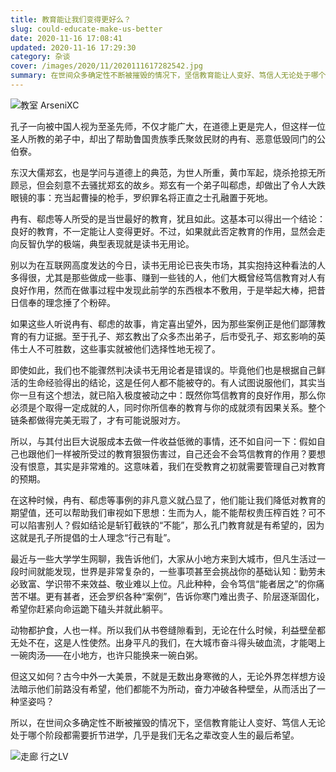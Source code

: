 ```yaml
---
title: 教育能让我们变得更好么？
slug: could-educate-make-us-better
date: 2020-11-16 17:08:41
updated: 2020-11-16 17:29:30
category: 杂谈
cover: /images/2020/11/2020111617282542.jpg
summary: 在世间众多确定性不断被摧毁的情况下，坚信教育能让人变好、笃信人无论处于哪个阶段都需要折节进学，几乎是我们无名之辈改变人生的最后希望。
---
```


![教室 ArseniXC](/images/2020/11/2020111617164786.jpg)

孔子一向被中国人视为至圣先师，不仅才能广大，在道德上更是完人，但这样一位圣人所教的弟子中，却出了帮助鲁国贵族季氏聚敛民财的冉有、恶意低毁同门的公伯寮。

东汉大儒郑玄，也是学问与道德上的典范，为世人所重，黄巾军起，烧杀抢掠无所顾忌，但会刻意不去骚扰郑玄的故乡。郑玄有一个弟子叫郗虑，却做出了令人大跌眼镜的事：充当起曹操的枪手，罗织罪名将正直之士孔融置于死地。

冉有、郗虑等人所受的是当世最好的教育，犹且如此。这基本可以得出一个结论：良好的教育，不一定能让人变得更好。不过，如果就此否定教育的作用，显然会走向反智仇学的极端，典型表现就是读书无用论。

别以为在互联网高度发达的今日，读书无用论已丧失市场，其实抱持这种看法的人多得很，尤其是那些做成一些事、赚到一些钱的人，他们大概曾经笃信教育对人有良好作用，然而在做事过程中发现此前学的东西根本不敷用，于是举起大棒，把昔日信奉的理念捶了个粉碎。

如果这些人听说冉有、郗虑的故事，肯定喜出望外，因为那些案例正是他们鄙薄教育的有力证据。至于孔子、郑玄教出了众多杰出弟子，后市受孔子、郑玄影响的英伟士人不可胜数，这些事实就被他们选择性地无视了。

即使如此，我们也不能骤然判决读书无用论者是错误的。毕竟他们也是根据自己鲜活的生命经验得出的结论，这是任何人都不能被夺的。有人试图说服他们，其实当你一旦有这个想法，就已陷入极度被动之中：既然你笃信教育的良好作用，那么你必须是个取得一定成就的人，同时你所信奉的教育与你的成就须有因果关系。整个链条都做得完美无瑕了，才有可能说服对方。

所以，与其付出巨大说服成本去做一件收益低微的事情，还不如自问一下：假如自己也跟他们一样被所受过的教育狠狠伤害过，自己还会不会笃信教育的作用？要想没有恨意，其实是非常难的。这意味着，我们在受教育之初就需要管理自己对教育的预期。

在这种时候，冉有、郗虑等事例的非凡意义就凸显了，他们能让我们降低对教育的期望值，还可以帮助我们审视如下思想：生而为人，能不能帮权贵压榨百姓？可不可以陷害别人？假如结论是斩钉截铁的“不能”，那么孔门教育就是有希望的，因为这就是孔子所提倡的士人理念“行己有耻”。

最近与一些大学学生网聊，我告诉他们，大家从小地方来到大城市，但凡生活过一段时间就能发现，世界是非常复杂的，一些事项甚至会挑战你的基础认知：勤劳未必致富、学识带不来效益、敬业难以上位。凡此种种，会令笃信“能者居之”的你痛苦不堪。更有甚者，还会罗织各种“案例”，告诉你寒门难出贵子、阶层逐渐固化，希望你赶紧向命运跪下磕头并就此躺平。

动物都护食，人也一样。所以我们从书卷缝隙看到，无论在什么时候，利益壁垒都无处不在，这是人性使然。出身平凡的我们，在大城市奋斗得头破血流，才能喝上一碗肉汤——在小地方，也许只能换来一碗白粥。

但这又如何？古今中外一大美景，不就是无数出身寒微的人，无论外界怎样想方设法暗示他们前路没有希望，他们都能不为所动，奋力冲破各种壁垒，从而活出了一种坚姿吗？

所以，在世间众多确定性不断被摧毁的情况下，坚信教育能让人变好、笃信人无论处于哪个阶段都需要折节进学，几乎是我们无名之辈改变人生的最后希望。

![走廊 行之LV](/images/2020/11/2020111617250726.jpg)
